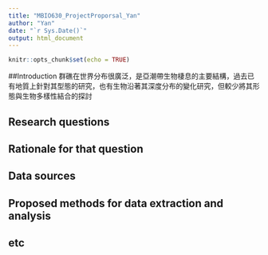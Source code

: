 ```yaml
---
title: "MBIO630_ProjectProporsal_Yan"
author: "Yan"
date: "`r Sys.Date()`"
output: html_document
---
```


```r
knitr::opts_chunk$set(echo = TRUE)
```

##Introduction
群礁在世界分布很廣泛，是亞潮帶生物棲息的主要結構，過去已有地質上針對其型態的研究，也有生物沿著其深度分布的變化研究，但較少將其形態與生物多樣性結合的探討


## Research questions


## Rationale for that question


## Data sources


## Proposed methods for data extraction and analysis


## etc